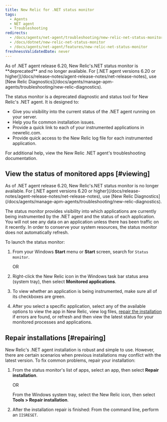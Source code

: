 ```yaml
---
title: New Relic for .NET status monitor
tags:
  - Agents
  - NET agent
  - Troubleshooting
redirects:
  - /docs/agents/net-agent/troubleshooting/new-relic-net-status-monitor
  - /docs/dotnet/new-relic-net-status-monitor
  - /docs/agents/net-agent/features/new-relic-net-status-monitor
freshnessValidatedDate: never
---
```


<Callout variant="important">
  As of .NET agent release 6.20, New Relic's.NET status monitor is **deprecated** and no longer available. For [.NET agent versions 6.20 or higher](/docs/release-notes/agent-release-notes/net-release-notes), use [New Relic Diagnostics](/docs/agents/manage-apm-agents/troubleshooting/new-relic-diagnostics).
</Callout>

The status monitor is a deprecated diagnostic and status tool for New Relic's .NET agent. It is designed to:

* Give you visibility into the current status of the .NET agent running on your server.
* Help you fix common installation issues.
* Provide a quick link to each of your instrumented applications in newrelic.com.
* Provide quick access to the New Relic log file for each instrumented application.

For additional help, view the New Relic .NET agent's troubleshooting documentation.

## View the status of monitored apps [#viewing]

<Callout variant="important">
  As of .NET agent release 6.20, New Relic's.NET status monitor is no longer available. For [.NET agent versions 6.20 or higher](/docs/release-notes/agent-release-notes/net-release-notes), use [New Relic Diagnostics](/docs/agents/manage-apm-agents/troubleshooting/new-relic-diagnostics).
</Callout>

The status monitor provides visibility into which applications are currently being instrumented by the .NET agent and the status of each application. You will not see any data on an application unless there has been traffic on it recently. In order to conserve your system resources, the status monitor does not automatically refresh.

To launch the status monitor:

1. From your Windows **Start** menu or **Start** screen, search for `Status monitor`.

   OR
2. Right-click the New Relic icon in the Windows task bar status area (system tray), then select **Monitored applications**.
3. To view whether an application is being instrumented, make sure all of its checkboxes are green.
4. After you select a specific application, select any of the available options to view the app in New Relic, view log files, [repair the installation](#repairing) if errors are found, or refresh and then view the latest status for your monitored processes and applications.

## Repair installations [#repairing]

New Relic's .NET agent installation is robust and simple to use. However, there are certain scenarios when previous installations may conflict with the latest version. To fix common problems, repair your installation:

1. From the status monitor's list of apps, select an app, then select **Repair installation**.

   OR

   From the Windows system tray, select the New Relic icon, then select **Tools > Repair installation**.
2. After the installation repair is finished: From the command line, perform an `IISRESET`.
